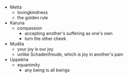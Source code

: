 - Metta
    - lovingkindness
    - the golden rule
- Karuna
    - compassion
        - accepting another's suffering as one's own
        - turn the other cheek
- Mudita
    - your joy is our joy
    - unlike Schadenfreude, which is joy in another's pain
- Uppekha
    - equanimity
        - any being is all beings
